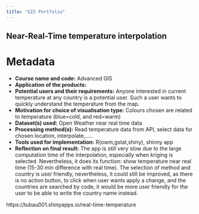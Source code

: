 ---
title: "GIS Portfolio"
---

## __Near-Real-Time temperature interpolation__

# Metadata
- __Course name and code:__ Advanced GIS
- __Application of the products:__
- __Potential users and their requirements:__ Anyone interested in current temperature at any country is a potential user. Such a user wants to quickly understand the temperature from the map.
- __Motivation for choice of visualisation type:__ Colours chosen are related to temperature (blue=cold, and red=warm)
- __Dataset(s) used:__ Open Weather near real time data
- __Processing method(s):__ Read temperature data from API, select data for chosen location, interpolate,.....
- __Tools used for implementation:__ R(owm,gstat,shiny), shinny app
- __Reflection on final result:__ The app is still very slow due to the large computation time of the interpolation, especially when kriging is selected. Nevertheless, it does its function: show temperature near real time (15-30 min difference with real time). The selection of method and country is user friendly, nevertheless, it could still be improved, as there is no action button, to click when user wants apply a change, and the countries are searched by code, it would be more user friendly for the user to be able to write the country name instead.

https://tubau001.shinyapps.io/real-time-temperature